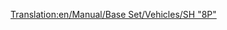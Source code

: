 [[Translation:en/Manual/Base Set/Vehicles/SH "8P"]]
{{ru/Поезда|Image=[[File:en/Sh8p.png]]
|Name=SH "8P"
|Cost=£ 25781 (1289050 р.)
|Speed=144 км/ч (90 миль/ч)
|Weight=170 т
|Power=1600 л.с. (1193 кВт)
|Annual=£ 2132 (106600 р.)
|Designed=1954
|Lifespan=23
|Capacity=нет
|Description=Самый быстрый, самый мощный и самый дорогой паровоз умереренного климата в TTD. Поклонники стимпанка могут с неохотой агрейдиться с него...
|Real-life=Странным образом этот локомотив основан на одном из [http://en.wikipedia.org/wiki/BR_Standard_Class_8 BR Standard Class 8].
}}